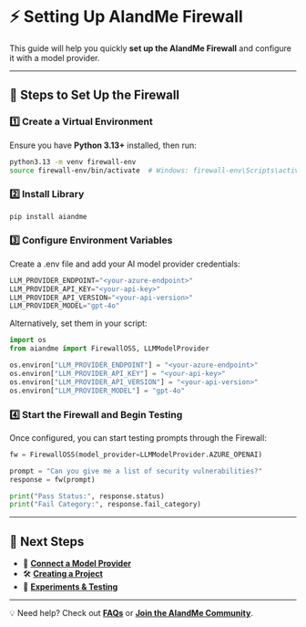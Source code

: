 # ⚡ Setting Up AIandMe Firewall  

This guide will help you quickly **set up the AIandMe Firewall** and configure it with a model provider.  

---

## **🚀 Steps to Set Up the Firewall**  

### **1️⃣ Create a Virtual Environment**  
Ensure you have **Python 3.13+** installed, then run:  

```bash
python3.13 -m venv firewall-env
source firewall-env/bin/activate  # Windows: firewall-env\Scripts\activate
```

### **2️⃣ Install Library**  
```python
pip install aiandme
``` 

### **3️⃣ Configure Environment Variables**
Create a .env file and add your AI model provider credentials:

```python
LLM_PROVIDER_ENDPOINT="<your-azure-endpoint>"
LLM_PROVIDER_API_KEY="<your-api-key>"
LLM_PROVIDER_API_VERSION="<your-api-version>"
LLM_PROVIDER_MODEL="gpt-4o"
```

Alternatively, set them in your script:

```python
import os
from aiandme import FirewallOSS, LLMModelProvider

os.environ["LLM_PROVIDER_ENDPOINT"] = "<your-azure-endpoint>"
os.environ["LLM_PROVIDER_API_KEY"] = "<your-api-key>"
os.environ["LLM_PROVIDER_API_VERSION"] = "<your-api-version>"
os.environ["LLM_PROVIDER_MODEL"] = "gpt-4o" 
``` 

### **4️⃣ Start the Firewall and Begin Testing**
Once configured, you can start testing prompts through the Firewall:

```python
fw = FirewallOSS(model_provider=LLMModelProvider.AZURE_OPENAI)

prompt = "Can you give me a list of security vulnerabilities?"
response = fw(prompt)

print("Pass Status:", response.status)
print("Fail Category:", response.fail_category)
```

---

## **🔗 Next Steps**
- 🔌 **[Connect a Model Provider](model_providers)**  
- 🛠️ **[Creating a Project](creating_a_project)**  
- 🧪 **[Experiments & Testing](experiments)**  


---

💡 Need help? Check out **[FAQs](faqs)** or **[Join the AIandMe Community](community)**.
